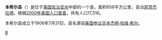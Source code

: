 {{Infobox U.S. County
| county = 本希尔县
| state = 喬治亞州
| en county = Ben Hill County
| en state = Georgia
| seal = 
| seallink = 
| map = Ben Hill County Georgia.png
| map size = 225
| founded = 1906
| seat = Fitzgerald
| largest city = Fitzgerald
| area_total_sq_mi = 254
| area_total_km2 = 658
| area_land_sq_mi = 252
| area_land_km2 = 652
| area_water_sq_mi = 2
| area_water_km2 = 6
| area percentage = 0.88% 
| census estimate yr = 2006
| pop = 17635
| density_sq_mi = 30
| density_km2 = 12
| time zone = Eastern
| UTC offset = -5
| DST offset = -4
| web = www.benhillcounty.com
}}
'''本希尔县'''（{{lang-en|Ben Hill County}}）是位于[[美国|美国]][[佐治亚州|佐治亚州]]中部的一个县，面积658平方公里，县治[[菲茨杰拉德_(佐治亚州)|菲茨杰拉德]]。根据[[2000年美国人口普查|2000年美国人口普查]]，共有人口17,316。

本希尔县成立于1906年7月31日，县名源自[[美国参议员|美国参议员]][[本杰明·哈维·希尔|本杰明·哈维·希尔]]。

{{本希爾縣 (喬治亞州)}}
{{Georgia}}

[[Category:佐治亚州行政区划|B]]